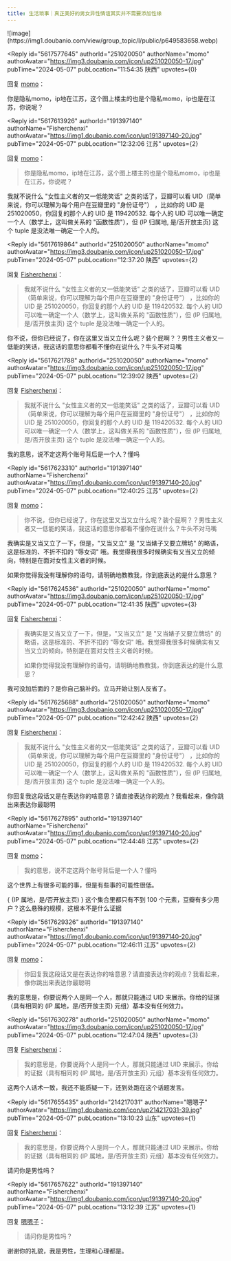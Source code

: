 ```yaml
---
title: 生活琐事｜真正美好的男女异性情谊其实并不需要添加性缘
---
```



<Forum groupName="00后人生研究室" groupUrl="https://www.douban.com/group/739053/" archivedAt="2025-05-16T14:19:13.729Z">
  <Post
    id="305534966"
    title="生活琐事｜真正美好的男女异性情谊其实并不需要添加性缘"
    url="https://www.douban.com/group/topic/305534966/?_spm_id=MjE0MjE3MDMx"
    pubTime="2024-05-07"
    highlightUserId="191397140"
  >
![image](https://img1.doubanio.com/view/group_topic/l/public/p649583658.webp)

<Reply
  id="5617577645"
  authorId="251020050"
  authorName="momo"
  authorAvatar="https://img3.doubanio.com/icon/up251020050-17.jpg"
  pubTime="2024-05-07"
  pubLocation="11:54:35 陕西"
  upvotes={0}
>
回复 [momo](https://www.douban.com/people/119420532/)：
 

你是隐私momo，ip地在江苏，这个图上楼主的也是个隐私momo，ip也是在江苏，你说呢？
</Reply>

<Reply
  id="5617613926"
  authorId="191397140"
  authorName="Fisherchenxi"
  authorAvatar="https://img1.doubanio.com/icon/up191397140-20.jpg"
  pubTime="2024-05-07"
  pubLocation="12:32:06 江苏"
  upvotes={2}
>
回复 [momo](https://www.douban.com/people/251020050/)：
 > 你是隐私momo，ip地在江苏，这个图上楼主的也是个隐私momo，ip也是在江苏，你说呢？

我就不说什么 "女性主义者的又一低能笑话" 之类的话了，豆瓣可以看
UID（简单来说，你可以理解为每个用户在豆瓣里的 "身份证号"） ，比如你的
UID 是 251020050，你回复的那个人的 UID 是 119420532. 每个人的 UID
可以唯一确定一个人（数学上，这叫做关系的 "函数性质"），但 (IP 归属地,
是/否开放主页) 这个 tuple 是没法唯一确定一个人的。
</Reply>

<Reply
  id="5617619864"
  authorId="251020050"
  authorName="momo"
  authorAvatar="https://img3.doubanio.com/icon/up251020050-17.jpg"
  pubTime="2024-05-07"
  pubLocation="12:37:20 陕西"
  upvotes={2}
>
回复 [Fisherchenxi](https://www.douban.com/people/191397140/)：
 > 我就不说什么 "女性主义者的又一低能笑话" 之类的话了，豆瓣可以看
> UID（简单来说，你可以理解为每个用户在豆瓣里的 "身份证号"） ，比如你的
> UID 是 251020050，你回复的那个人的 UID 是 119420532. 每个人的 UID
> 可以唯一确定一个人（数学上，这叫做关系的 "函数性质"），但 (IP 归属地,
> 是/否开放主页) 这个 tuple 是没法唯一确定一个人的。

你不说，但你已经说了，你在这里又当又立什么呢？装个屁啊？？男性主义者又一低能的笑话，我这话的意思你都看不懂你在说什么？牛头不对马嘴
</Reply>

<Reply
  id="5617621788"
  authorId="251020050"
  authorName="momo"
  authorAvatar="https://img3.doubanio.com/icon/up251020050-17.jpg"
  pubTime="2024-05-07"
  pubLocation="12:39:02 陕西"
  upvotes={2}
>
回复 [Fisherchenxi](https://www.douban.com/people/191397140/)：
 > 我就不说什么 "女性主义者的又一低能笑话" 之类的话了，豆瓣可以看
> UID（简单来说，你可以理解为每个用户在豆瓣里的 "身份证号"） ，比如你的
> UID 是 251020050，你回复的那个人的 UID 是 119420532. 每个人的 UID
> 可以唯一确定一个人（数学上，这叫做关系的 "函数性质"），但 (IP 归属地,
> 是/否开放主页) 这个 tuple 是没法唯一确定一个人的。

我的意思，说不定这两个账号背后是一个人？懂吗
</Reply>

<Reply
  id="5617623310"
  authorId="191397140"
  authorName="Fisherchenxi"
  authorAvatar="https://img1.doubanio.com/icon/up191397140-20.jpg"
  pubTime="2024-05-07"
  pubLocation="12:40:25 江苏"
  upvotes={2}
>
回复 [momo](https://www.douban.com/people/251020050/)：
 > 你不说，但你已经说了，你在这里又当又立什么呢？装个屁啊？？男性主义者又一低能的笑话，我这话的意思你都看不懂你在说什么？牛头不对马嘴

我确实是又当又立了一下，但是，"又当又立" 是 "又当婊子又要立牌坊"
的略语，这是标准的、不折不扣的 "辱女词"
哦。我觉得我很多时候确实有又当又立的倾向，特别是在面对女性主义者的时候。

如果你觉得我没有理解你的语句，请明确地教教我，你到底表达的是什么意思？
</Reply>

<Reply
  id="5617624536"
  authorId="251020050"
  authorName="momo"
  authorAvatar="https://img3.doubanio.com/icon/up251020050-17.jpg"
  pubTime="2024-05-07"
  pubLocation="12:41:35 陕西"
  upvotes={3}
>
回复 [Fisherchenxi](https://www.douban.com/people/191397140/)：
 > 我确实是又当又立了一下，但是，"又当又立" 是 "又当婊子又要立牌坊"
> 的略语，这是标准的、不折不扣的 "辱女词"
> 哦。我觉得我很多时候确实有又当又立的倾向，特别是在面对女性主义者的时候。
> 
> 如果你觉得我没有理解你的语句，请明确地教教我，你到底表达的是什么意思？

我可没加后面的？是你自己脑补的。立马开始让别人反省了。
</Reply>

<Reply
  id="5617625688"
  authorId="251020050"
  authorName="momo"
  authorAvatar="https://img3.doubanio.com/icon/up251020050-17.jpg"
  pubTime="2024-05-07"
  pubLocation="12:42:42 陕西"
  upvotes={2}
>
回复 [Fisherchenxi](https://www.douban.com/people/191397140/)：
 > 我就不说什么 "女性主义者的又一低能笑话" 之类的话了，豆瓣可以看
> UID（简单来说，你可以理解为每个用户在豆瓣里的 "身份证号"） ，比如你的
> UID 是 251020050，你回复的那个人的 UID 是 119420532. 每个人的 UID
> 可以唯一确定一个人（数学上，这叫做关系的 "函数性质"），但 (IP 归属地,
> 是/否开放主页) 这个 tuple 是没法唯一确定一个人的。

你回复我这段话又是在表达你的啥意思？请直接表达你的观点？我看起来，像你跳出来表达你最聪明
</Reply>

<Reply
  id="5617627895"
  authorId="191397140"
  authorName="Fisherchenxi"
  authorAvatar="https://img1.doubanio.com/icon/up191397140-20.jpg"
  pubTime="2024-05-07"
  pubLocation="12:44:48 江苏"
  upvotes={2}
>
回复 [momo](https://www.douban.com/people/251020050/)：
 > 我的意思，说不定这两个账号背后是一个人？懂吗

这个世界上有很多可能的事，但是有些事的可能性很低。

\{ (IP 属地，是/否开放主页) \} 这个集合里都只有不到 100
个元素，豆瓣有多少用户？这么悬殊的规模，这根本不是什么证据
</Reply>

<Reply
  id="5617629326"
  authorId="191397140"
  authorName="Fisherchenxi"
  authorAvatar="https://img1.doubanio.com/icon/up191397140-20.jpg"
  pubTime="2024-05-07"
  pubLocation="12:46:11 江苏"
  upvotes={2}
>
回复 [momo](https://www.douban.com/people/251020050/)：
 > 你回复我这段话又是在表达你的啥意思？请直接表达你的观点？我看起来，像你跳出来表达你最聪明

我的意思是，你要说两个人是同一个人，那就只能通过 UID
来展示。你给的证据（具有相同的 (IP 属地，是/否开放主页)
元组）基本没有任何效力。
</Reply>

<Reply
  id="5617630278"
  authorId="251020050"
  authorName="momo"
  authorAvatar="https://img3.doubanio.com/icon/up251020050-17.jpg"
  pubTime="2024-05-07"
  pubLocation="12:47:04 陕西"
  upvotes={3}
>
回复 [Fisherchenxi](https://www.douban.com/people/191397140/)：
 > 我的意思是，你要说两个人是同一个人，那就只能通过 UID
> 来展示。你给的证据（具有相同的 (IP 属地，是/否开放主页)
> 元组）基本没有任何效力。

这两个人话术一致，我还不能质疑一下，还到处跑在这个话题发言。
</Reply>

<Reply
  id="5617655435"
  authorId="214217031"
  authorName="嗯嗯子"
  authorAvatar="https://img1.doubanio.com/icon/up214217031-39.jpg"
  pubTime="2024-05-07"
  pubLocation="13:10:23 山东"
  upvotes={1}
>
回复 [Fisherchenxi](https://www.douban.com/people/191397140/)：
 > 我的意思是，你要说两个人是同一个人，那就只能通过 UID
> 来展示。你给的证据（具有相同的 (IP 属地，是/否开放主页)
> 元组）基本没有任何效力。

请问你是男性吗？
</Reply>

<Reply
  id="5617657622"
  authorId="191397140"
  authorName="Fisherchenxi"
  authorAvatar="https://img1.doubanio.com/icon/up191397140-20.jpg"
  pubTime="2024-05-07"
  pubLocation="13:12:39 江苏"
  upvotes={1}
>
回复 [嗯嗯子](https://www.douban.com/people/214217031/)：
 > 请问你是男性吗？

谢谢你的礼貌，我是男性，生理和心理都是。
</Reply>
  </Post>
</Forum>
